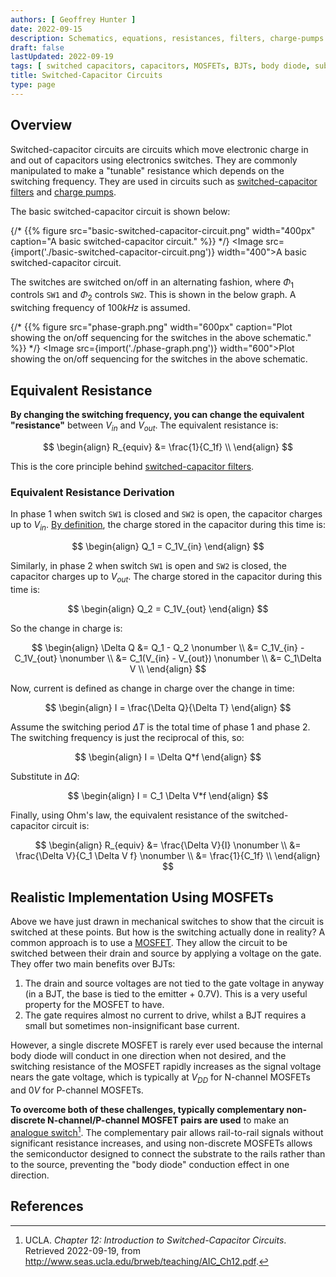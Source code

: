 ```yaml
---
authors: [ Geoffrey Hunter ]
date: 2022-09-15
description: Schematics, equations, resistances, filters, charge-pumps and more info on switched-capacitor circuits.
draft: false
lastUpdated: 2022-09-19
tags: [ switched capacitors, capacitors, MOSFETs, BJTs, body diode, substrate, analogue switch, filters ]
title: Switched-Capacitor Circuits
type: page
---
```



## Overview

Switched-capacitor circuits are circuits which move electronic charge in and out of capacitors using electronics switches. They are commonly manipulated to make a "tunable" resistance which depends on the switching frequency. They are used in circuits such as [switched-capacitor filters](/electronics/components/switched-capacitor-filters/) and  [charge pumps](/electronics/components/power-regulators/charge-pumps/).

The basic switched-capacitor circuit is shown below:

{/* {{% figure src="basic-switched-capacitor-circuit.png" width="400px" caption="A basic switched-capacitor circuit." %}} */}
<Image src={import('./basic-switched-capacitor-circuit.png')} width="400">A basic switched-capacitor circuit.</Image>

The switches are switched on/off in an alternating fashion, where $\Phi_1$ controls `SW1` and $\Phi_2$ controls `SW2`. This is shown in the below graph. A switching frequency of $100kHz$ is assumed.

{/* {{% figure src="phase-graph.png" width="600px" caption="Plot showing the on/off sequencing for the switches in the above schematic." %}} */}
<Image src={import('./phase-graph.png')} width="600">Plot showing the on/off sequencing for the switches in the above schematic.</Image>

## Equivalent Resistance

**By changing the switching frequency, you can change the equivalent "resistance"** between $V_{in}$ and $V_{out}$. The equivalent resistance is:

$$
\begin{align}
R_{equiv} &= \frac{1}{C_1f} \\
\end{align}
$$

This is the core principle behind [switched-capacitor filters](/electronics/components/switched-capacitor-filters/).

### Equivalent Resistance Derivation

In phase 1 when switch `SW1` is closed and `SW2` is open, the capacitor charges up to $V_{in}$. [By definition](/docs/electronics/components/capacitors/index.mdx#charge), the charge stored in the capacitor during this time is:

$$
\begin{align}
Q_1 = C_1V_{in}
\end{align}
$$

Similarly, in phase 2 when switch `SW1` is open and `SW2` is closed, the capacitor charges up to $V_{out}$. The charge stored in the capacitor during this time is:

$$
\begin{align}
Q_2 = C_1V_{out}
\end{align}
$$

So the change in charge is:

$$
\begin{align}
\Delta Q &= Q_1 - Q_2 \nonumber \\
         &= C_1V_{in} - C_1V_{out} \nonumber \\
         &= C_1(V_{in} - V_{out}) \nonumber \\
         &= C_1\Delta V \\
\end{align}
$$

Now, current is defined as change in charge over the change in time:

$$
\begin{align}
I = \frac{\Delta Q}{\Delta T}
\end{align}
$$

Assume the switching period $\Delta T$ is the total time of phase 1 and phase 2. The switching frequency is just the reciprocal of this, so:

$$
\begin{align}
I = \Delta Q*f
\end{align}
$$

Substitute in $\Delta Q$:

$$
\begin{align}
I = C_1 \Delta V*f
\end{align}
$$

Finally, using Ohm's law, the equivalent resistance of the switched-capacitor circuit is:

$$
\begin{align}
R_{equiv} &= \frac{\Delta V}{I} \nonumber \\
          &= \frac{\Delta V}{C_1 \Delta V f} \nonumber \\
          &= \frac{1}{C_1f} \\
\end{align}
$$

## Realistic Implementation Using MOSFETs

Above we have just drawn in mechanical switches to show that the circuit is switched at these points. But how is the switching actually done in reality? A common approach is to use a [MOSFET](/electronics/components/transistors/mosfets/). They allow the circuit to be switched between their drain and source by applying a voltage on the gate. They offer two main benefits over BJTs:

1. The drain and source voltages are not tied to the gate voltage in anyway (in a BJT, the base is tied to the emitter + 0.7V). This is a very useful property for the MOSFET to have.
1. The gate requires almost no current to drive, whilst a BJT requires a small but sometimes non-insignificant base current.

However, a single discrete MOSFET is rarely ever used because the internal body diode will conduct in one direction when not desired, and the switching resistance of the MOSFET rapidly increases as the signal voltage nears the gate voltage, which is typically at $V_{DD}$ for N-channel MOSFETs and $0V$ for P-channel MOSFETs.

**To overcome both of these challenges, typically complementary non-discrete N-channel/P-channel MOSFET pairs are used** to make an [analogue switch](/docs/electronics/components/analogue-switches-transmission-gates/index.mdx)[^bib-ucla-ch12-intro-switched-cap-circuits]. The complementary pair allows rail-to-rail signals without significant resistance increases, and using non-discrete MOSFETs allows the semiconductor designed to connect the substrate to the rails rather than to the source, preventing the "body diode" conduction effect in one direction.

## References

[^bib-ucla-ch12-intro-switched-cap-circuits]: UCLA. _Chapter 12: Introduction to Switched-Capacitor Circuits_. Retrieved 2022-09-19, from http://www.seas.ucla.edu/brweb/teaching/AIC_Ch12.pdf.

